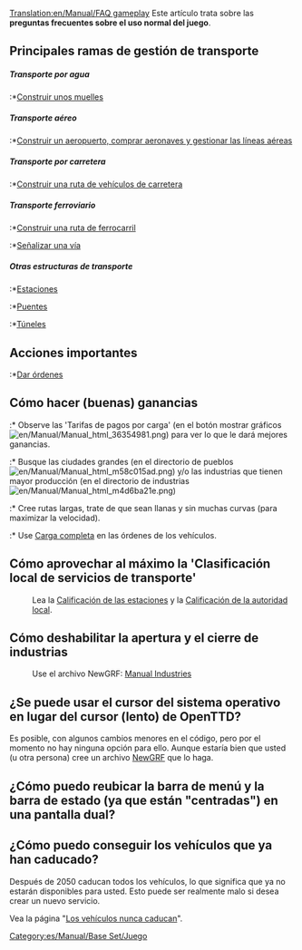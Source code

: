 [[Translation:en/Manual/FAQ gameplay]]
{{es/FAQmenu}}
Este artículo trata sobre las '''preguntas frecuentes sobre el uso normal del juego'''.

==Principales ramas de gestión de transporte==
=====Transporte por agua=====
:*[[es/Manual/Construir rutas marítimas|Construir unos muelles]]

=====Transporte aéreo=====
:*[[es/Manual/Construcción de aeropuertos|Construir un aeropuerto, comprar aeronaves y gestionar las líneas aéreas]]

=====Transporte por carretera=====
:*[[es/Manual/Construcción de carreteras|Construir una ruta de vehículos de carretera]]

=====Transporte ferroviario=====
:*[[es/Manual/Construcción de ferrocarriles|Construir una ruta de ferrocarril]]
:*[[es/Manual/Señales|Señalizar una vía]]

=====Otras estructuras de transporte=====
:*[[es/Manual/Estaciones|Estaciones]]
:*[[es/Manual/Puentes|Puentes]]
:*[[es/Manual/Túneles|Túneles]]

==Acciones importantes==
:*[[es/Manual/Órdenes|Dar órdenes]]

==Cómo hacer (buenas) ganancias==
:* Observe las 'Tarifas de pagos por carga' (en el botón mostrar gráficos [[File:en/Manual/Manual html 36354981.png]]) para ver lo que le dará mejores ganancias.
:* Busque las ciudades grandes (en el directorio de pueblos [[File:en/Manual/Manual html m58c015ad.png]]) y/o las industrias que tienen mayor producción (en el directorio de industrias [[File:en/Manual/Manual html m4d6ba21e.png]])
:* Cree rutas largas, trate de que sean llanas y sin muchas curvas (para maximizar la velocidad).
:* Use [[es/Manual/Órdenes#carga-completa|Carga completa]] en las órdenes de los vehículos.

==Cómo aprovechar al máximo la 'Clasificación local de servicios de transporte'==
:Lea la [[es/Manual/Game Mechanics/Main Page#calificacion-de-las-estaciones|Calificación de las estaciones]] y la [[es/Manual/Game Mechanics/Main Page#calificacion-de-la-autoridad-local|Calificación de la autoridad local]].

==Cómo deshabilitar la apertura y el cierre de industrias==
:Use el archivo NewGRF: [http://grfcrawler.tt-forums.net/details.php?do=details&id=244 Manual Industries]

==¿Se puede usar el cursor del sistema operativo en lugar del cursor (lento) de OpenTTD?==
Es posible, con algunos cambios menores en el código, pero por el momento no hay ninguna opción para ello. Aunque estaría bien que usted (u otra persona) cree un archivo [[es/Manual/NewGRF|NewGRF]] que lo haga.

== ¿Cómo puedo reubicar la barra de menú y la barra de estado (ya que están "centradas") en una pantalla dual?==

==¿Cómo puedo conseguir los vehículos que ya han caducado?==
Después de 2050 caducan todos los vehículos, lo que significa que ya no estarán disponibles para usted. Esto puede ser realmente malo si desea crear un nuevo servicio.

Vea la página "[[es/Los vehículos nunca caducan|Los vehículos nunca caducan]]".

[[Category:es/Manual/Base Set/Juego]]